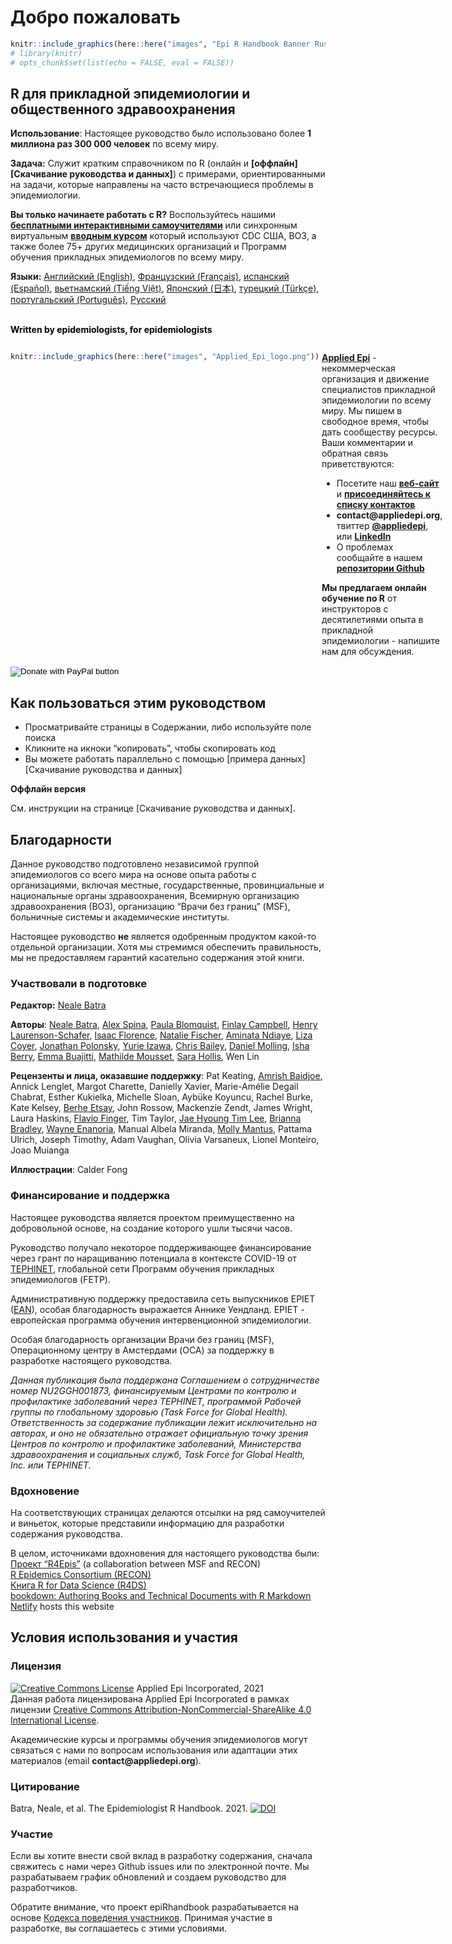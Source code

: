 # Добро пожаловать {-}

```r
knitr::include_graphics(here::here("images", "Epi R Handbook Banner Russian 1500 x 500.png"))
# library(knitr)
# opts_chunk$set(list(echo = FALSE, eval = FALSE))
```

<meta name="description" content="The Epi R Handbook is an R reference manual for applied epidemiology and public health.">

<meta http-equiv="Content-Type" content="text/html; charset=utf-8">

<!-- <span style="color: red;">**ЭТО ПРОЕКТ ДОКУМЕНТА. РЕЦЕНЗЕНТЫ ДАЮТ ОБРАТНУЮ СВЯЗЬ ПО ДАННОЙ [ССЫЛКЕ](https://forms.gle/4RNdRRLGx67xW9yq9)**.</span> -->

<!-- <span style="color: darkgreen;">**ВАМ НРАВИТСЯ ЭТО РУКОВОДСТВО? ЧТО-ТО НУЖНО ИЗМЕНИТЬ? РАССКАЖИТЕ НАМ!**</span> -->

<!-- <form target="_blank" action="https://forms.gle/A5SnRVws7tPD15Js9"> -->
<!--     <input type="submit" value="FEEDBACK" /> -->
<!-- </form> -->



<!-- ======================================================= -->
<!-- ## Справочное руководство по R для прикладной эпидемиологии и общественного здравоохранения {.unnumbered} -->


<!-- <span style="color: brown;">**Справочное руководство по R является справочником для прикладной эпидемиологии и общественного здравоохранения.**</span> -->

<!-- ## О руководстве   -->

## R для прикладной эпидемиологии и общественного здравоохранения {-}  

**Использование**: Настоящее руководство было использовано более **1 миллиона раз 300 000 человек** по всему миру.

**Задача:** Служит кратким справочником по R (онлайн и **[оффлайн][Скачивание руководства и данных]**) с примерами, ориентированными на задачи, которые направлены на часто встречающиеся проблемы в эпидемиологии.  

**Вы только начинаете работать с R?** Воспользуйтесь нашими **[бесплатными интерактивными самоучителями](https://www.appliedepi.org/tutorial/)** или синхронным виртуальным **[вводным курсом](https://www.appliedepi.org/live/)** который используют CDC США, ВОЗ, а также более 75+ других медицинских организаций и Программ обучения прикладных эпидемиологов по всему миру.  

**Языки:** [Английский (English)](https://epirhandbook.com/en/), [Французский (Français)](https://epirhandbook.com/fr), [испанский (Español)](https://epirhandbook.com/es/), [вьетнамский (Tiếng Việt)](https://epirhandbook.com/vn/), [Японский (日本)](https://epirhandbook.com/jp/), [турецкий (Türkçe)](https://epirhandbook.com/tr/), [португальский (Português)](https://epirhandbook.com/pt), [Русский](https://epirhandbook.com/ru)


<!-- * Использует практические примеры из эпидемиологии - вычистка построчных списков случаев, создание цепочек передачи и эпидемических кривых, автоматизированные отчеты и информационные панели, моделирование заболеваемости и прогнозирование, демографические пирамиды и стандартизация показателей, сопоставление записей, обнаружение вспышек, анализ исследований, основы ГИС, отслеживание контактов, филогенетические деревья...   -->



<!-- **Чем руководство отличается от других учебников по R?**   -->

<!-- * Разрабатывается самим сообществом - *написано эпидемиологами для эпидемиологов* в свободное время, используя опыт работы на местном, национальном уровнях, в академической среде, а также в условиях чрезвычайных ситуаций   -->

<!-- Двухколоночный вид создан на основе руководства по rmarkdown: https://bookdown.org/yihui/rmarkdown-cookbook/multi-column.html -->

<!-- <form target="_blank" action="https://www.paypal.com/donate?hosted_button_id=YTEZELC8VBXV6"> -->
<!--     <input type="submit" value="Donate to maintain this resource" /> -->
<!-- </form> -->

<br>
<span style="color: black;">**Written by epidemiologists, for epidemiologists**</span>

:::: {style="display: flex;"}

::: {}
```r
knitr::include_graphics(here::here("images", "Applied_Epi_logo.png"))
```
:::


::: {.col data-latex="{0.05\textwidth}"}
\ 
<!-- Пустой Div (с пробелом), служит разделителем столбцов
 -->
:::

::: {}

**[Applied Epi](http://www.appliedepi.org)** - некоммерческая организация и движение специалистов прикладной эпидемиологии по всему миру. Мы пишем в свободное время, чтобы дать сообществу ресурсы. Ваши комментарии и обратная связь приветствуются:  

* Посетите наш **[веб-сайт](http://www.appliedepi.org)** и **[присоединяйтесь к списку контактов](https://forms.gle/9awNd8syypTSYUsn7)**  
* **contact@appliedepi.org**, твиттер **[\@appliedepi](https://twitter.com/appliedepi)**, или **[LinkedIn](www.linkedin.com/company/appliedepi)**  
* О проблемах сообщайте в нашем **[репозитории Github](https://github.com/appliedepi/epiRhandbook_eng)**  

**Мы предлагаем онлайн обучение по R** от инструкторов с десятилетиями опыта в прикладной эпидемиологии - напишите нам для обсуждения.
:::

::::


<form target="_blank" action="https://www.paypal.com/donate" method="post" target="_top">
<input type="hidden" name="hosted_button_id" value="YTEZELC8VBXV6" />
<input type="image" src="https://github.com/appliedepi/epiRhandbook_eng/raw/master/images/donate_button_long.png" border="0" name="submit" title="PayPal - The safer, easier way to pay online!" alt="Donate with PayPal button" />
<img alt="" border="0" src="https://www.paypal.com/en_US/i/scr/pixel.gif" />
</form>



<!-- ======================================================= -->
## Как пользоваться этим руководством {-} 

* Просматривайте страницы в Содержании, либо используйте поле поиска
* Кликните на икноки "копировать", чтобы скопировать код  
* Вы можете работать параллельно с помощью [примера данных][Скачивание руководства и данных]  

**Оффлайн версия**  

См. инструкции на странице [Скачивание руководства и данных].  



<!-- ======================================================= -->
## Благодарности {-}  

Данное руководство подготовлено независимой группой эпидемиологов со всего мира на основе опыта работы с организациями, включая местные, государственные, провинциальные и национальные органы здравоохранения, Всемирную организацию здравоохранения (ВОЗ), организацию "Врачи без границ" (MSF), больничные системы и академические институты.

Настоящее руководство **не** является одобренным продуктом какой-то отдельной организации. Хотя мы стремимся обеспечить правильность, мы не предоставляем гарантий касательно содержания этой книги.  


### Участвовали в подготовке {-}  

**Редактор:** [Neale Batra](https://www.linkedin.com/in/neale-batra/) 

**Авторы**: [Neale Batra](https://www.linkedin.com/in/neale-batra/), [Alex Spina](https://github.com/aspina7), [Paula Blomquist](https://www.linkedin.com/in/paula-bianca-blomquist-53188186/), [Finlay Campbell](https://github.com/finlaycampbell), [Henry Laurenson-Schafer](https://github.com/henryls1), [Isaac Florence](www.Twitter.com/isaacatflorence), [Natalie Fischer](https://www.linkedin.com/in/nataliefischer211/), [Aminata Ndiaye](https://twitter.com/aminata_fadl), [Liza Coyer]( https://www.linkedin.com/in/liza-coyer-86022040/), [Jonathan Polonsky](https://twitter.com/jonny_polonsky), [Yurie Izawa](https://ch.linkedin.com/in/yurie-izawa-a1590319), [Chris Bailey](https://twitter.com/cbailey_58?lang=en), [Daniel Molling](https://www.linkedin.com/in/daniel-molling-4005716a/), [Isha Berry](https://twitter.com/ishaberry2), [Emma Buajitti](https://twitter.com/buajitti), [Mathilde Mousset](https://mathildemousset.wordpress.com/research/), [Sara Hollis](https://www.linkedin.com/in/saramhollis/), Wen Lin  

**Рецензенты и лица, оказавшие поддержку**: Pat Keating,  [Amrish Baidjoe](https://twitter.com/Ammer_B), Annick Lenglet, Margot Charette, Danielly Xavier, Marie-Amélie Degail Chabrat, Esther Kukielka, Michelle Sloan, Aybüke Koyuncu, Rachel Burke, Kate Kelsey, [Berhe Etsay](https://www.linkedin.com/in/berhe-etsay-5752b1154/), John Rossow, Mackenzie Zendt, James Wright, Laura Haskins, [Flavio Finger](ffinger.github.io), Tim Taylor, [Jae Hyoung Tim Lee](https://www.linkedin.com/in/jaehyoungtlee/), [Brianna Bradley](https://www.linkedin.com/in/brianna-bradley-bb8658155), [Wayne Enanoria](https://www.linkedin.com/in/wenanoria), Manual Albela Miranda, [Molly Mantus](https://www.linkedin.com/in/molly-mantus-174550150/), Pattama Ulrich, Joseph Timothy, Adam Vaughan, Olivia Varsaneux, Lionel Monteiro, Joao Muianga  

**Иллюстрации**: Calder Fong  


<!-- **Главный редактор:** Neale Batra  -->

<!-- **Основная команда проекта:** Neale Batra, Alex Spina, Amrish Baidjoe, Pat Keating, Henry Laurenson-Schafer, Finlay Campbell   -->

<!-- **Авторы**: Neale Batra, Alex Spina, Paula Blomquist, Finlay Campbell, Henry Laurenson-Schafer, [Isaac Florence](www.Twitter.com/isaacatflorence), Natalie Fischer, Aminata Ndiaye, Liza Coyer, Jonathan Polonsky, Yurie Izawa, Chris Bailey, Daniel Molling, Isha Berry, Emma Buajitti, Mathilde Mousset, Sara Hollis, Wen Lin   -->

<!-- **Рецензенты**: Pat Keating, Mathilde Mousset, Annick Lenglet, Margot Charette, Isha Berry, Paula Blomquist, Natalie Fischer, Daniely Xavier, Esther Kukielka, Michelle Sloan, Aybüke Koyuncu, Rachel Burke, Daniel Molling, Kate Kelsey, Berhe Etsay, John Rossow, Mackenzie Zendt, James Wright, Wayne Enanoria, Laura Haskins, Flavio Finger, Tim Taylor, Jae Hyoung Tim Lee, Brianna Bradley, Manual Albela Miranda, Molly Mantus, Priscilla Spencer, Pattama Ulrich, Joseph Timothy, Adam Vaughan, Olivia Varsaneux, Lionel Monteiro, Joao Muianga   -->


### Финансирование и поддержка {-}  

Настоящее руководства является проектом преимущественно на добровольной основе, на создание которого ушли тысячи часов.  

Руководство получало некоторое поддерживающее финансирование через грант по наращиванию потенциала в контексте COVID-19 от [TEPHINET](https://www.tephinet.org/), глобальной сети Программ обучения прикладных эпидемиологов (FETP).  

Административную поддержку предоставила сеть выпускников EPIET ([EAN](https://epietalumni.net/)), особая благодарность выражается Аннике Уендланд. EPIET - европейская программа обучения интервенционной эпидемиологии.  

Особая благодарность организации Врачи без границ (MSF), Операционному центру в Амстердами (OCA) за поддержку в разработке настоящего руководства.  


*Данная публикация была поддержана Соглашением о сотрудничестве номер NU2GGH001873, финансируемым Центрами по контролю и профилактике заболеваний через TEPHINET, программой Рабочей группы по глобальному здоровью (Task Force for Global Health). Ответственность за содержание публикации лежит исключительно на авторах, и оно не обязательно отражает официальную точку зрения Центров по контролю и профилактике заболеваний, Министерства здравоохранения и социальных служб, Task Force for Global Health, Inc.  или TEPHINET.*



### Вдохновение {-}  

На соответствующих страницах делаются отсылки на ряд самоучителей и виньеток, которые представили информацию для разработки содержания руководства.  

В целом, источниками вдохновения для настоящего руководства были:  
[Проект "R4Epis"](https://r4epis.netlify.app/) (a collaboration between MSF and RECON)  
[R Epidemics Consortium (RECON)](https://www.repidemicsconsortium.org/)  
[Книга R for Data Science (R4DS)](https://r4ds.had.co.nz/)  
[bookdown: Authoring Books and Technical Documents with R Markdown](https://bookdown.org/yihui/bookdown/)  
[Netlify](https://www.netlify.com) hosts this website  


<!-- ### Изображения {-}   -->

<!-- Изображения в лого из библиотеки изображений для общественного здравоохранения CDC США) включают [места размножения комаров в Йемене 2013](https://phil.cdc.gov/Details.aspx?pid=19623), [вирус Эбола](https://phil.cdc.gov/Details.aspx?pid=23186), и [Исследование в Раджастане](https://phil.cdc.gov/Details.aspx?pid=19838).   -->


## Условия использования и участия {-}  

### Лицензия {.unnumbered} 

<a rel="license" href="http://creativecommons.org/licenses/by-nc-sa/4.0/"><img alt="Creative Commons License" style="border-width:0" src="https://i.creativecommons.org/l/by-nc-sa/4.0/88x31.png" /></a> Applied Epi Incorporated, 2021 <br />Данная работа лицензирована Applied Epi Incorporated в рамках лицензии <a rel="license" href="http://creativecommons.org/licenses/by-nc-sa/4.0/">Creative Commons Attribution-NonCommercial-ShareAlike 4.0 International License</a>.


Академические курсы и программы обучения эпидемиологов могут связаться с нами по вопросам использования или адаптации этих материалов (email **contact@appliedepi.org**).  


### Цитирование {.unnumbered}

Batra, Neale, et al. The Epidemiologist R Handbook. 2021.  <a rel="license" href="https://zenodo.org/badge/231610102.svg"><img alt="DOI" style="border-width:0" src="https://zenodo.org/badge/231610102.svg" /></a><br />

### Участие {.unnumbered}  

Если вы хотите внести свой вклад в разработку содержания, сначала свяжитесь с нами через Github issues или по электронной почте. Мы разрабатываем график обновлений и создаем руководство для разработчиков.  

Обратите внимание, что проект epiRhandbook разрабатывается на основе [Кодекса поведения участников](https://contributor-covenant.org/version/2/0/CODE_OF_CONDUCT.html). Принимая участие в разработке, вы соглашаетесь с этими условиями.


